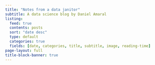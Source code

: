 ```yaml
---
title: "Notes from a data janitor"
subtitle: A data science blog by Daniel Amaral
listing:
  feed: true
  contents: posts
  sort: "date desc"
  type: default
  categories: true
  fields: [date, categories, title, subtitle, image, reading-time]
page-layout: full
title-block-banner: true
---
```



